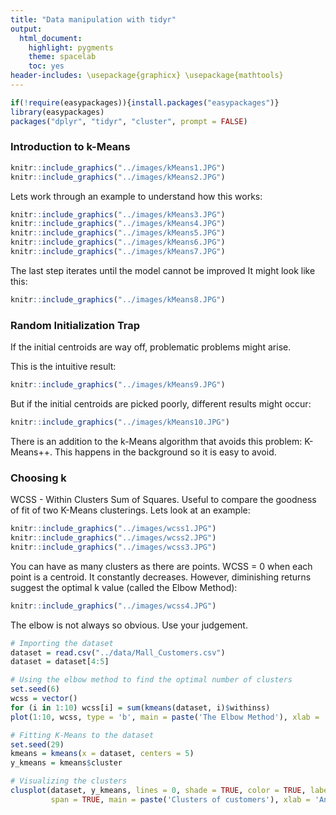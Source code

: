 ```yaml
---
title: "Data manipulation with tidyr"
output:
  html_document:
    highlight: pygments
    theme: spacelab
    toc: yes
header-includes: \usepackage{graphicx} \usepackage{mathtools}
---
```

```r
if(!require(easypackages)){install.packages("easypackages")}
library(easypackages)
packages("dplyr", "tidyr", "cluster", prompt = FALSE)
```

### Introduction to k-Means

```r
knitr::include_graphics("../images/kMeans1.JPG")
knitr::include_graphics("../images/kMeans2.JPG")
```

Lets work through an example to understand how this works:

```r
knitr::include_graphics("../images/kMeans3.JPG")
knitr::include_graphics("../images/kMeans4.JPG")
knitr::include_graphics("../images/kMeans5.JPG")
knitr::include_graphics("../images/kMeans6.JPG")
knitr::include_graphics("../images/kMeans7.JPG")
```

The last step iterates until the model cannot be improved  It might look like this:

```r
knitr::include_graphics("../images/kMeans8.JPG")
```

### Random Initialization Trap

If the initial centroids are way off, problematic problems might arise.

This is the intuitive result:

```r
knitr::include_graphics("../images/kMeans9.JPG")
```

But if the initial centroids are picked poorly, different results might occur:

```r
knitr::include_graphics("../images/kMeans10.JPG")
```

There is an addition to the k-Means algorithm that avoids this problem:  K-Means++.  This happens in the background so it is easy to avoid.

### Choosing k

WCSS - Within Clusters Sum of Squares.  Useful to compare the goodness of fit of two K-Means clusterings.  Lets look at an example:

```r
knitr::include_graphics("../images/wcss1.JPG")
knitr::include_graphics("../images/wcss2.JPG")
knitr::include_graphics("../images/wcss3.JPG")
```

You can have as many clusters as there are points.  WCSS = 0 when each point is a centroid.  It constantly decreases.  However, diminishing returns suggest the optimal k value (called the Elbow Method):

```r
knitr::include_graphics("../images/wcss4.JPG")
```

The elbow is not always so obvious.  Use your judgement.

```r
# Importing the dataset
dataset = read.csv("../data/Mall_Customers.csv")
dataset = dataset[4:5]

# Using the elbow method to find the optimal number of clusters
set.seed(6)
wcss = vector()
for (i in 1:10) wcss[i] = sum(kmeans(dataset, i)$withinss)
plot(1:10, wcss, type = 'b', main = paste('The Elbow Method'), xlab = 'Number of clusters', ylab = 'WCSS')

# Fitting K-Means to the dataset
set.seed(29)
kmeans = kmeans(x = dataset, centers = 5)
y_kmeans = kmeans$cluster

# Visualizing the clusters
clusplot(dataset, y_kmeans, lines = 0, shade = TRUE, color = TRUE, labels = 2, plotchar = FALSE,
         span = TRUE, main = paste('Clusters of customers'), xlab = 'Annual Income', ylab = 'Spending Score')
```
